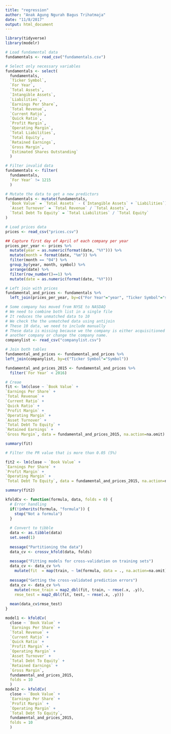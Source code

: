 ```yaml
---
title: "regression"
author: "Anak Agung Ngurah Bagus Trihatmaja"
date: "11/8/2017"
output: html_document
---
```

```r
library(tidyverse)
library(modelr)
```

```r


# Load fundamental data
fundamentals <- read_csv("fundamentals.csv")

# Select only necessary variables
fundamentals <- select(
  fundamentals,
  `Ticker Symbol`,
  `For Year`,
  `Total Assets`,
  `Intangible Assets`,
  `Liabilities`,
  `Earnings Per Share`,
  `Total Revenue`,
  `Current Ratio`,
  `Quick Ratio`,
  `Profit Margin`,
  `Operating Margin`,
  `Total Liabilities`,
  `Total Equity`,
  `Retained Earnings`,
  `Gross Margin`,
  `Estimated Shares Outstanding`
  )

# Filter invalid data
fundamentals <- filter(
  fundamentals,
  `For Year` != 1215
  )

# Mutate the data to get a new predictors
fundamentals <- mutate(fundamentals,
  `Book Value` = `Total Assets` - (`Intangible Assets` + `Liabilities`),
  `Asset Turnover` = `Total Revenue` / `Total Assets`,
  `Total Debt To Equity` = `Total Liabilities` / `Total Equity`
)

```

```r
# Load prices data
prices <- read_csv("prices.csv")

## Capture first day of April of each company per year
prices_per_year <- prices %>%
  mutate(year = as.numeric(format(date, "%Y"))) %>%
  mutate(month = format(date, "%m")) %>%
  filter(month == "04") %>%
  group_by(year, month, symbol) %>%
  arrange(date) %>%
  filter(row_number()==1) %>%
  mutate(date = as.numeric(format(date, "%Y")))

# Left join with prices
fundamental_and_prices <- fundamentals %>%
  left_join(prices_per_year, by=c("For Year"="year", "Ticker Symbol"="symbol"))
```

```r
# Some company has moved from NYSE to NASDAQ
# We need to combine both list in a single file
# It reduces the unmatched data to 10
# We check the the unmatched data using antijoin
# These 10 data, we need to include manually
# These data is missing because we the company is either acquisitioned by 
# another company or change the company name.
companylist <- read_csv("companylist.csv")

# Join both tables
fundamental_and_prices <- fundamental_and_prices %>%
left_join(companylist, by=c("Ticker Symbol"="Symbol"))
```

```r
fundamental_and_prices_2015 <- fundamental_and_prices %>%
  filter(`For Year` < 2016)

# Creae
fit <- lm(close ~ `Book Value` +
`Earnings Per Share` +
`Total Revenue` +
`Current Ratio` +
`Quick Ratio` +
`Profit Margin` +
`Operating Margin` +
`Asset Turnover` +
`Total Debt To Equity` +
`Retained Earnings` +
`Gross Margin`, data = fundamental_and_prices_2015, na.action=na.omit)

summary(fit)

# Filter the PR value that is more than 0.05 (5%)

fit2 <- lm(close ~ `Book Value` +
`Earnings Per Share` +
`Profit Margin` +
`Operating Margin` +
`Total Debt To Equity`, data = fundamental_and_prices_2015, na.action=na.omit)

summary(fit2)

kfoldCv <- function(formula, data, folds = 0) {
  # Error handling
  if(!inherits(formula, "formula")) {
    stop("Not a formula")
  }
  
  # Convert to tibble
  data <- as.tibble(data)
  set.seed(1)
  
  message("Partitioning the data")
  data_cv <- crossv_kfold(data, folds)
  
  message("Fitting models for cross-validation on training sets")
  data_cv <- data_cv %>%
    mutate(fit  = map(train, ~ lm(formula, data = ., na.action=na.omit)))
  
  message("Getting the cross-validated prediction errors")
  data_cv <- data_cv %>%
    mutate(rmse_train = map2_dbl(fit, train, ~ rmse(.x, .y)),
    rmse_test = map2_dbl(fit, test, ~ rmse(.x, .y)))
  
  mean(data_cv$rmse_test)
}

model1 <- kfoldCv(
  close ~ `Book Value` +
  `Earnings Per Share` +
  `Total Revenue` +
  `Current Ratio` +
  `Quick Ratio` +
  `Profit Margin` +
  `Operating Margin` +
  `Asset Turnover` +
  `Total Debt To Equity` +
  `Retained Earnings` +
  `Gross Margin`,
  fundamental_and_prices_2015,
  folds = 10
  )
model2 <- kfoldCv(
  close ~ `Book Value` +
  `Earnings Per Share` +
  `Profit Margin` +
  `Operating Margin` +
  `Total Debt To Equity`,
  fundamental_and_prices_2015,
  folds = 10
  )
```


